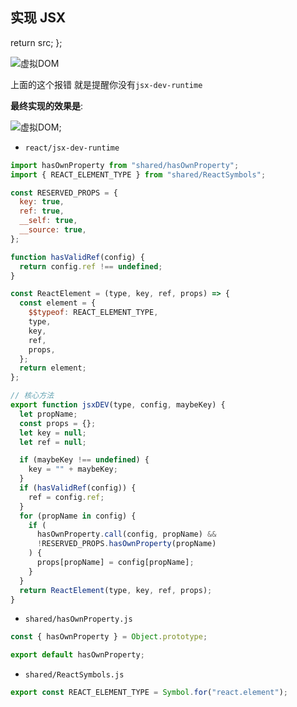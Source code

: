 ## 实现 JSX


  return src;
};

<Image src={jsx} alt="虚拟DOM" loader={loaderProp} />

上面的这个报错 就是提醒你没有`jsx-dev-runtime`

**最终实现的效果是**:


<Image src={VDOM} alt="虚拟DOM" loader={loaderProp} />;

- `react/jsx-dev-runtime`

```js
import hasOwnProperty from "shared/hasOwnProperty";
import { REACT_ELEMENT_TYPE } from "shared/ReactSymbols";

const RESERVED_PROPS = {
  key: true,
  ref: true,
  __self: true,
  __source: true,
};

function hasValidRef(config) {
  return config.ref !== undefined;
}

const ReactElement = (type, key, ref, props) => {
  const element = {
    $$typeof: REACT_ELEMENT_TYPE,
    type,
    key,
    ref,
    props,
  };
  return element;
};

// 核心方法
export function jsxDEV(type, config, maybeKey) {
  let propName;
  const props = {};
  let key = null;
  let ref = null;

  if (maybeKey !== undefined) {
    key = "" + maybeKey;
  }
  if (hasValidRef(config)) {
    ref = config.ref;
  }
  for (propName in config) {
    if (
      hasOwnProperty.call(config, propName) &&
      !RESERVED_PROPS.hasOwnProperty(propName)
    ) {
      props[propName] = config[propName];
    }
  }
  return ReactElement(type, key, ref, props);
}
```

- `shared/hasOwnProperty.js`

```js
const { hasOwnProperty } = Object.prototype;

export default hasOwnProperty;
```

- `shared/ReactSymbols.js`

```js
export const REACT_ELEMENT_TYPE = Symbol.for("react.element");
```
